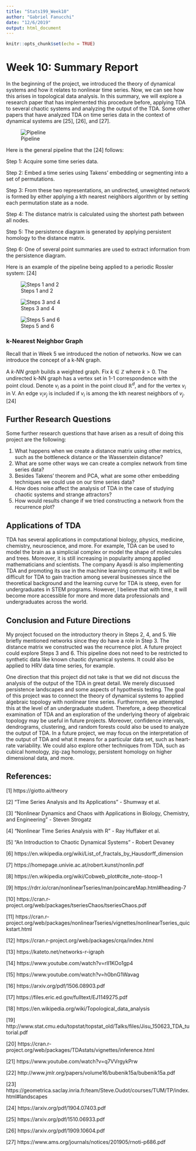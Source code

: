 ```yaml
---
title: "Stats199_Week10"
author: "Gabriel Fanucchi"
date: "12/6/2019"
output: html_document
---
```


```r
knitr::opts_chunk$set(echo = TRUE)
```


# Week 10: Summary Report

In the beginning of the project, we introduced the theory of dynamical systems and how it relates to nonlinear time series. Now, we can see how this arises in topological data analysis. In this summary, we will explore a research paper that has implemented this procedure before, applying TDA to several chaotic systems and analyzing the output of the TDA. Some other papers that have analyzed TDA on time series data in the context of dynamical systems are [25], [26], and [27].

![Pipeline](/Users/gabriel/Desktop/Stats 199/Pictures TDA/Week 10/pipeline.png)

Here is the general pipeline that the [24] follows:

Step 1: Acquire some time series data.

Step 2: Embed a time series using Takens' embedding or segmenting into a set of permutations.

Step 3: From these two representations, an undirected, unweighted network is formed by either applying a kth nearest neighbors algorithm or by setting each permutation state as a node.

Step 4: The distance matrix is calculated using the shortest path between all nodes.

Step 5: The persistence diagram is generated by applying persistent homology to the distance matrix.

Step 6: One of several point summaries are used to extract information from the persistence diagram.

Here is an example of the pipeline being applied to a periodic Rossler system: [24]

![Steps 1 and 2](/Users/gabriel/Desktop/Stats 199/Pictures TDA/Week 10/rosslerab.png)

![Steps 3 and 4](/Users/gabriel/Desktop/Stats 199/Pictures TDA/Week 10/rosslercd.png)

![Steps 5 and 6](/Users/gabriel/Desktop/Stats 199/Pictures TDA/Week 10/rossleref.png)

### k-Nearest Neighbor Graph

Recall that in Week 5 we introduced the notion of networks. Now we can introduce the concept of a k-NN graph.

A $\textit{k-NN graph}$ builds a weighted graph. Fix $k \in \mathbb{Z}$ where $k>0$. The undirected k-NN graph has a vertex set in 1-1 correspondence with the point cloud. Denote $v_i$ as a point in the point cloud $\mathbb{R}^d$, and for the vertex $v_i$ in V.  An edge $v_iv_j$ is included if $v_i$ is among the kth nearest neighbors of $v_j$. [24] 

## Further Research Questions

Some further research questions that have arisen as a result of doing this project are the following:

1) What happens when we create a distance matrix using other metrics, such as the bottleneck distance or the Wasserstein distance?
2) What are some other ways we can create a complex network from time series data?
3) Besides Takens' theorem and PCA, what are some other embedding techniques we could use on our time series data?
4) How does noise affect the analysis of TDA in the case of studying chaotic systems and strange attractors?
5) How would results change if we tried constructing a network from the recurrence plot?

## Applications of TDA

TDA has several applications in computational biology, physics, medicine, chemistry, neuroscience, and more. For example, TDA can be used to model the brain as a simplicial complex or model the shape of molecules and trees. Moreover, it is still increasing in popularity among applied mathematicians and scientists. The company Ayasdi is also implementing TDA and promoting its use in the machine learning community. It will be difficult for TDA to gain traction among several businesses since the theoretical background and the learning curve for TDA is steep, even for undergraduates in STEM programs. However, I believe that with time, it will become more accessible for more and more data professionals and undergraduates across the world.

## Conclusion and Future Directions

My project focused on the introductory theory in Steps 2, 4, and 5. We briefly mentioned networks since they do have a role in Step 3. The distance matrix we constructed was the recurrence plot. A future project could explore Steps 3 and 6. This pipeline does not need to be restricted to synthetic data like known chaotic dynamical systems. It could also be applied to HRV data time series, for example.

One direction that this project did not take is that we did not discuss the analysis of the output of the TDA in great detail. We merely discussed persistence landscapes and some aspects of hypothesis testing. The goal of this project was to connect the theory of dynamical systems to applied algebraic topology with nonlinear time series. Furthermore, we attempted this at the level of an undergraduate student. Therefore, a deep theoretical examination of TDA and an exploration of the underlying theory of algebraic topology may be useful in future projects. Moreover, confidence intervals, dendrograms, clustering, and random forests could also be used to analyze the output of TDA. In a future project, we may focus on the interpretation of the output of TDA and what it means for a particular data set, such as heart-rate variability. We could also explore other techniques from TDA, such as cubical homology, zig-zag homology, persistent homology on higher dimensional data, and more.

## References:

[1] https://giotto.ai/theory

[2] "Time Series Analysis and Its Applications" - Shumway et al.

[3] "Nonlinear Dynamics and Chaos with Applications in Biology, Chemistry, and Engineering" - Steven Strogatz

[4] "Nonlinear Time Series Analysis with R" - Ray Huffaker et al.

[5] "An Introduction to Chaotic Dynamical Systems" - Robert Devaney

[6] https://en.wikipedia.org/wiki/List_of_fractals_by_Hausdorff_dimension 

[7] https://homepage.univie.ac.at/robert.kunst/nonlin.pdf

[8] https://en.wikipedia.org/wiki/Cobweb_plot#cite_note-stoop-1 

[9] https://rdrr.io/cran/nonlinearTseries/man/poincareMap.html#heading-7

[10] https://cran.r-project.org/web/packages/tseriesChaos/tseriesChaos.pdf 

[11] https://cran.r-project.org/web/packages/nonlinearTseries/vignettes/nonlinearTseries_quickstart.html

[12] https://cran.r-project.org/web/packages/crqa/index.html

[13] https://kateto.net/networks-r-igraph 

[14] https://www.youtube.com/watch?v=rlI1KOo1gp4 

[15] https://www.youtube.com/watch?v=h0bnG1Wavag 

[16] https://arxiv.org/pdf/1506.08903.pdf 

[17] https://files.eric.ed.gov/fulltext/EJ1149275.pdf

[18] https://en.wikipedia.org/wiki/Topological_data_analysis 

[19] http://www.stat.cmu.edu/topstat/topstat_old/Talks/files/Jisu_150623_TDA_tutorial.pdf 

[20] https://cran.r-project.org/web/packages/TDAstats/vignettes/inference.html 

[21] https://www.youtube.com/watch?v=q7VVrgykPrw

[22] http://www.jmlr.org/papers/volume16/bubenik15a/bubenik15a.pdf 

[23] https://geometrica.saclay.inria.fr/team/Steve.Oudot/courses/TUM/TP/index.html#landscapes 

[24] https://arxiv.org/pdf/1904.07403.pdf

[25] https://arxiv.org/pdf/1510.06933.pdf

[26] https://arxiv.org/pdf/1909.10604.pdf

[27] https://www.ams.org/journals/notices/201905/rnoti-p686.pdf 
